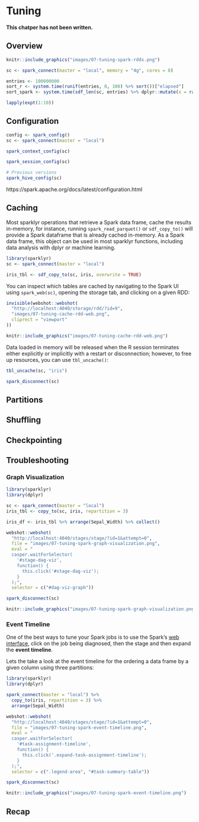 # Tuning {#tuning}

**This chatper has not been written.**

## Overview

```r
knitr::include_graphics("images/07-tuning-spark-rdds.png")
```

```r
sc <- spark_connect(master = "local", memory = "4g", cores = 8)

entries <- 100000000
sort_r <- system.time(runif(entries, 0, 100) %>% sort())["elapsed"]
sort_spark <- system.time(sdf_len(sc, entries) %>% dplyr::mutate(x = rand()) %>% dplyr::arrange() %>% dplyr::compute())["elapsed"]

lapply(expt(1:10))
```

## Configuration

```r
config <- spark_config()
sc <- spark_connect(master = "local")

spark_context_config(sc)

spark_session_config(sc)

# Previous versions
spark_hive_config(sc)
```

https://spark.apache.org/docs/latest/configuration.html

## Caching

Most sparklyr operations that retrieve a Spark data frame, cache the results in-memory, for instance, running `spark_read_parquet()` or `sdf_copy_to()` will provide a Spark dataframe that is already cached in-memory. As a Spark data frame, this object can be used in most sparklyr functions, including data analysis with dplyr or machine learning.

```r
library(sparklyr)
sc <- spark_connect(master = "local")
```

```r
iris_tbl <- sdf_copy_to(sc, iris, overwrite = TRUE)
```

You can inspect which tables are cached by navigating to the Spark UI using `spark_web(sc)`, opening the storage tab, and clicking on a given RDD:

```r
invisible(webshot::webshot(
  "http://localhost:4040/storage/rdd/?id=9",
  "images/07-tuning-cache-rdd-web.png",
  cliprect = "viewport"
))
```

```r
knitr::include_graphics("images/07-tuning-cache-rdd-web.png")
```

Data loaded in memory will be released when the R session terminates either explicitly or implicitly with a restart or disconnection; however, to free up resources, you can use `tbl_uncache()`:

```r
tbl_uncache(sc, "iris")
```

```r
spark_disconnect(sc)
```

## Partitions

## Shuffling

## Checkpointing

## Troubleshooting

### Graph Visualization

```r
library(sparklyr)
library(dplyr)

sc <- spark_connect(master = "local")
iris_tbl <- copy_to(sc, iris, repartition = 3)

iris_df <- iris_tbl %>% arrange(Sepal_Width) %>% collect()

webshot::webshot(
  "http://localhost:4040/stages/stage/?id=1&attempt=0",
  file = "images/07-tuning-spark-graph-visualization.png",
  eval = "
  casper.waitForSelector(
    '#stage-dag-viz',
    function() {
      this.click('#stage-dag-viz');
    }
  );",
  selector = c("#dag-viz-graph"))

spark_disconnect(sc)
```

```r
knitr::include_graphics("images/07-tuning-spark-graph-visualization.png")
```

### Event Timeline

One of the best ways to tune your Spark jobs is to use the Spark's [web interface](spark-web-interface), click on the job being diagnosed, then the stage and then expand the **event timeline**.

Lets the take a look at the event timeline for the ordering a data frame by a given column using three partitions:

```r
library(sparklyr)
library(dplyr)
```

```r
spark_connect(master = "local") %>%
  copy_to(iris, repartition = 3) %>%
  arrange(Sepal_Width)
```

```r
webshot::webshot(
  "http://localhost:4040/stages/stage/?id=1&attempt=0",
  file = "images/07-tuning-spark-event-timeline.png",
  eval = "
  casper.waitForSelector(
    '#task-assignment-timeline',
    function() {
      this.click('.expand-task-assignment-timeline');
    }
  );",
  selector = c(".legend-area", "#task-summary-table"))

spark_disconnect(sc)
```

```r
knitr::include_graphics("images/07-tuning-spark-event-timeline.png")
```

## Recap
